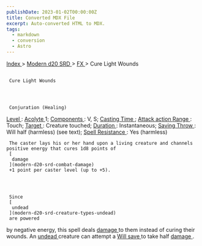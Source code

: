 ```yaml
---
publishDate: 2023-01-02T00:00:00Z
title: Converted MDX File
excerpt: Auto-converted HTML to MDX.
tags:
  - markdown
  - conversion
  - Astro
---
```







[
      Index
     ](-index)
     >
     [
      Modern d20 SRD
     ](modern-d20-srd-index)
     >
     [
      FX
     ](modern-d20-srd-fx-index)
     > Cure Light Wounds
    





## 
     Cure Light Wounds
    



     Conjuration (Healing)
    



[
      Level
     ](modern-d20-srd-fx-level)
     :
     [
      Acolyte
     ](modern-d20-srd-classes-advanced-acolyte)
     1;
     [
      Components
     ](modern-d20-srd-fx-components)
     : V, S;
     [
      Casting Time
     ](modern-d20-srd-fx-casting-time)
     ;
     [
      Attack action
     ](modern-d20-srd-combat-attack-actions)
[
      Range
     ](modern-d20-srd-fx-range)
     : Touch;
     [
      Target
     ](modern-d20-srd-fx-target)
     : Creature touched;
     [
      Duration
     ](modern-d20-srd-fx-duration)
     :  Instantaneous;
     [
      Saving Throw
     ](modern-d20-srd-basics-saving-throws)
     : Will half (harmless) (see text);
     [
      Spell Resistance
     ](modern-d20-srd-special-abilities-spell-resistance)
     : Yes (harmless)
    



     The caster lays his or her hand upon a living creature and channels positive energy that cures 1d8 points of
     [
      damage
     ](modern-d20-srd-combat-damage)
     +1 point per caster level (up to +5).
    



     Since
     [
      undead
     ](modern-d20-srd-creature-types-undead)
     are powered
by negative energy, this spell deals
     [
      damage
     ](modern-d20-srd-combat-damage)
     to
them instead of curing their wounds. An
     [
      undead
     ](modern-d20-srd-creature-types-undead)
     creature
can attempt a
     [
      Will
save
     ](modern-d20-srd-basics-saving-throws)
     to take half
     [
      damage
     ](modern-d20-srd-combat-damage)
     .
    




